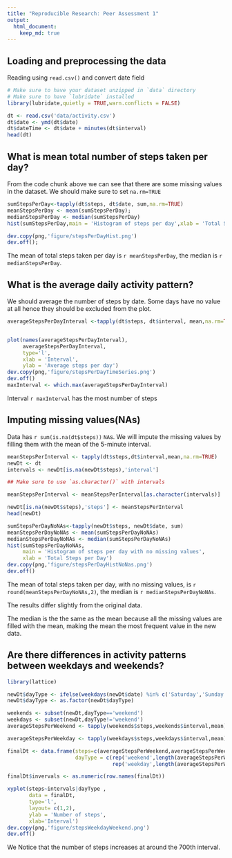 ```yaml
---
title: "Reproducible Research: Peer Assessment 1"
output: 
  html_document:
    keep_md: true
---
```



## Loading and preprocessing the data

Reading using `read.csv()` and convert date field
```r
# Make sure to have your dataset unzipped in `data` directory
# Make sure to have `lubridate` installed
library(lubridate,quietly = TRUE,warn.conflicts = FALSE)
```
```r
dt <- read.csv('data/activity.csv')
dt$date <- ymd(dt$date)
dt$dateTime <- dt$date + minutes(dt$interval)
head(dt)
```

## What is mean total number of steps taken per day?
From the code chunk above we can see that there are some missing values in the dataset. We should make sure to set `na.rm=TRUE`

```r
sumStepsPerDay<-tapply(dt$steps, dt$date, sum,na.rm=TRUE)
meanStepsPerDay <- mean(sumStepsPerDay);
medianStepsPerDay <- median(sumStepsPerDay)
hist(sumStepsPerDay,main = 'Histogram of steps per day',xlab = 'Total Steps per Day')

dev.copy(png,'figure/stepsPerDayHist.png')
dev.off();
```


The mean of total steps taken per day is `r meanStepsPerDay`,
the median is `r medianStepsPerDay`.

## What is the average daily activity pattern?

We should average the number of steps by date.
Some days have no value at all hence they should be excluded from the plot.
```r
averageStepsPerDayInterval <-tapply(dt$steps, dt$interval, mean,na.rm=TRUE)


plot(names(averageStepsPerDayInterval),
     averageStepsPerDayInterval,
     type='l',
     xlab = 'Interval',
     ylab = 'Average steps per day')
dev.copy(png,'figure/stepsPerDayTimeSeries.png')
dev.off()
maxInterval <- which.max(averageStepsPerDayInterval)
```
Interval `r maxInterval` has the most number of steps

## Imputing missing values(NAs)
Data has `r sum(is.na(dt$steps))` `NA`s. We will impute the missing values by filling them with the mean of the 5-minute interval.


```r
meanStepsPerInterval <- tapply(dt$steps,dt$interval,mean,na.rm=TRUE)
newDt <- dt
intervals <- newDt[is.na(newDt$steps),'interval']

## Make sure to use `as.character()` with intervals

meanStepsPerInterval <- meanStepsPerInterval[as.character(intervals)]

newDt[is.na(newDt$steps),'steps'] <- meanStepsPerInterval
head(newDt)
```

```r
sumStepsPerDayNoNAs<-tapply(newDt$steps, newDt$date, sum)
meanStepsPerDayNoNAs <- mean(sumStepsPerDayNoNAs)
medianStepsPerDayNoNAs <- median(sumStepsPerDayNoNAs)
hist(sumStepsPerDayNoNAs,
     main = 'Histogram of steps per day with no missing values',
     xlab = 'Total Steps per Day')
dev.copy(png,'figure/stepsPerDayHistNoNas.png')
dev.off()
```

The mean of total steps taken per day, with no missing values, is `r round(meanStepsPerDayNoNAs,2)`,
the median is `r medianStepsPerDayNoNAs`.

The results differ slightly from the original data.  

The median is the the same as the mean because all the missing values are filled with the mean, making the mean the most frequent value in the new data.


## Are there differences in activity patterns between weekdays and weekends?
```r
library(lattice)

newDt$dayType <- ifelse(weekdays(newDt$date) %in% c('Saturday','Sunday'),'weekend','weekday')
newDt$dayType <- as.factor(newDt$dayType)

weekends <- subset(newDt,dayType=='weekend')
weekdays <- subset(newDt,dayType!='weekend')
averageStepsPerWeekend <- tapply(weekends$steps,weekends$interval,mean)

averageStepsPerWeekday <- tapply(weekdays$steps,weekdays$interval,mean)

finalDt <- data.frame(steps=c(averageStepsPerWeekend,averageStepsPerWeekday),
                      dayType = c(rep('weekend',length(averageStepsPerWeekend)),
                                  rep('weekday',length(averageStepsPerWeekday))) )

finalDt$invervals <- as.numeric(row.names(finalDt))

xyplot(steps~intervals|dayType ,
       data = finalDt,
       type='l',
       layout= c(1,2),
       ylab = 'Number of steps',
       xlab='Interval')
dev.copy(png,'figure/stepsWeekdayWeekend.png')
dev.off()
```

We Notice that the number of steps increases at around the 700th interval.

